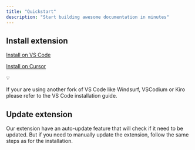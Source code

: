 ```yaml
---
title: "Quickstart"
description: "Start building awesome documentation in minutes"
---
```


## Install extension

[Install on VS Code](https://www.notion.so/Install-on-VS-Code-234d0df03fd3806baa6dd4650ee2232c?pvs=21)

[Install on Cursor](https://www.notion.so/Install-on-Cursor-234d0df03fd380e8aabad3b43c82a148?pvs=21)

<aside>
💡

If your are using another fork of VS Code like Windsurf, VSCodium or Kiro please refer to the VS Code installation guide.

</aside>

## Update extension

Our extension have an auto-update feature that will check if it need to be updated. But if you need to manually update the extension, follow the same steps as for the installation.